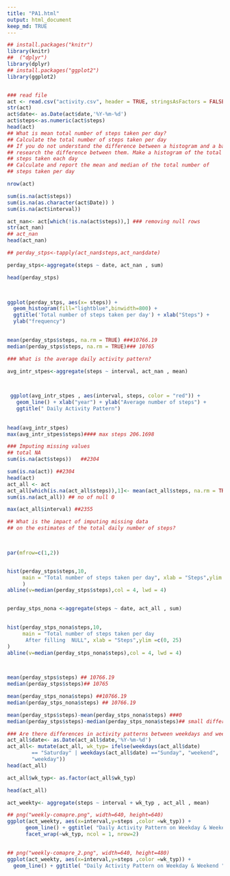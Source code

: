 ```yaml
---
title: "PA1.html"
output: html_document
keep_md: TRUE
---
```

```r

## install.packages("knitr")
library(knitr)
##  ("dplyr")
library(dplyr)
## install.packages("ggplot2")
library(ggplot2)


### read file 
act <- read.csv("activity.csv", header = TRUE, stringsAsFactors = FALSE)
str(act)
act$date<- as.Date(act$date,'%Y-%m-%d')
act$steps<-as.numeric(act$steps)
head(act)
## What is mean total number of steps taken per day?
## Calculate the total number of steps taken per day
## If you do not understand the difference between a histogram and a barplot,
## research the difference between them. Make a histogram of the total number of 
## steps taken each day
## Calculate and report the mean and median of the total number of 
## steps taken per day

nrow(act)

sum(is.na(act$steps))
sum(is.na(as.character(act$Date)) )
sum(is.na(act$interval))

act_nan<- act[which(!is.na(act$steps)),] ### removing null rows
str(act_nan)
## act_nan
head(act_nan)

## perday_stps<-tapply(act_nan$steps,act_nan$date)

perday_stps<-aggregate(steps ~ date, act_nan , sum)

head(perday_stps)

 

ggplot(perday_stps, aes(x= steps)) +
  geom_histogram(fill="lightblue",binwidth=800) + 
  ggtitle('Total number of steps taken per day') + xlab("Steps") +
  ylab("frequency")
 

mean(perday_stps$steps, na.rm = TRUE) ###10766.19
median(perday_stps$steps, na.rm = TRUE)### 10765

### What is the average daily activity pattern?

avg_intr_stpes<-aggregate(steps ~ interval, act_nan , mean)

 

 ggplot(avg_intr_stpes , aes(interval, steps, color = "red")) +
   geom_line() + xlab("year") + ylab("Average number of steps") +
   ggtitle(" Daily Activity Pattern")
 
 
head(avg_intr_stpes)
max(avg_intr_stpes$steps)#### max steps 206.1698

### Imputing missing values
## total NA 
sum(is.na(act$steps))   ##2304

sum(is.na(act)) ##2304
head(act)
act_all <- act
act_all[which(is.na(act_all$steps)),1]<- mean(act_all$steps, na.rm = TRUE)
sum(is.na(act_all)) ## no of null 0 

max(act_all$interval) ##2355

## What is the impact of imputing missing data 
## on the estimates of the total daily number of steps?

 

par(mfrow=c(1,2))


hist(perday_stps$steps,10,
     main = "Total number of steps taken per day", xlab = "Steps",ylim =c(0, 25)
     ) 
abline(v=median(perday_stps$steps),col = 4, lwd = 4)


perday_stps_nona <-aggregate(steps ~ date, act_all , sum)

 
hist(perday_stps_nona$steps,10,
     main = "Total number of steps taken per day
      After filling  NULL", xlab = "Steps",ylim =c(0, 25) 
) 
abline(v=median(perday_stps_nona$steps),col = 4, lwd = 4)

 

mean(perday_stps$steps) ## 10766.19
median(perday_stps$steps)## 10765

mean(perday_stps_nona$steps) ##10766.19
median(perday_stps_nona$steps) ## 10766.19

mean(perday_stps$steps)-mean(perday_stps_nona$steps) ###0 
median(perday_stps$steps)-median(perday_stps_nona$steps)## small difference

### Are there differences in activity patterns between weekdays and weekends?
act_all$date<- as.Date(act_all$date,'%Y-%m-%d')
act_all<- mutate(act_all, wk_typ= ifelse(weekdays(act_all$date)
        == "Saturday" | weekdays(act_all$date) =="Sunday", "weekend",
        "weekday"))
head(act_all)

act_all$wk_typ<- as.factor(act_all$wk_typ)

head(act_all)

act_weekty<- aggregate(steps ~ interval + wk_typ , act_all , mean)

## png("weekly-comapre.png", width=640, height=640)
ggplot(act_weekty, aes(x=interval,y=steps ,color =wk_typ)) +
      geom_line() + ggtitle( "Daily Activity Pattern on Weekday & Weekend ") +
      facet_wrap(~wk_typ, ncol = 1, nrow=2)
 

## png("weekly-comapre_2.png", width=640, height=480)
ggplot(act_weekty, aes(x=interval,y=steps ,color =wk_typ)) +
  geom_line() + ggtitle( "Daily Activity Pattern on Weekday & Weekend ")  
  

```